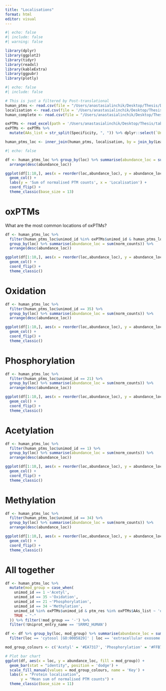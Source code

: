 ```yaml
---
title: "Localisations"
format: html
editor: visual
---
```


```r
#| echo: false
#| include: false
#| warning: false

library(dplyr)
library(ggplot2)
library(tidyr)
library(readxl)
library(kableExtra)
library(ggpubr)
library(plotly)
```

```r
#| echo: false
#| include: false

# This is just a filtered by Post-translational
human_ptms <- read.csv(file = "/Users/anastasialinchik/Desktop/Thesis/DATA/generated/human_ptms.tsv", header = T, sep = '\t')
localisation <- read.csv(file = '/Users/anastasialinchik/Desktop/Thesis/DATA/localisation_raw.tsv', header = T, sep = "\t") %>% dplyr::select(From, GOcellularcomponent) %>% rename(LeadProt = From, loc = GOcellularcomponent)
human_complete <- read.csv(file = "/Users/anastasialinchik/Desktop/Thesis/DATA/generated/human_complete.tsv", header = T, sep = '\t')

oxPTMs <- read_excel(path = '/Users/anastasialinchik/Desktop/Thesis/table_oxPTMs.xlsx', sheet = 'oxPTMs')
oxPTMs <- oxPTMs %>%
  mutate(AAs_list = str_split(Specificity, ", ")) %>% dplyr::select(`Unimod #`, AAs_list) %>% rename(unimod_id = `Unimod #`)

human_ptms_loc <- inner_join(human_ptms, localisation, by = join_by(LeadProt)) %>% separate_rows(loc, sep = "; ") 
```

```r
#| echo: false

df <- human_ptms_loc %>% group_by(loc) %>% summarise(abundance_loc = sum(norm_counts))%>%
  arrange(desc(abundance_loc))

ggplot(df[1:10,], aes(x = reorder(loc,abundance_loc), y = abundance_loc)) +
  geom_col() +
  labs(y = 'Sum of normalised PTM counts', x = 'Localisation') +
  coord_flip() +
  theme_classic(base_size = 13)
```

# oxPTMs

What are the most common locations of oxPTMs?

```r
df <- human_ptms_loc %>%
  filter(human_ptms_loc$unimod_id %in% oxPTMs$unimod_id & human_ptms_loc$ptm_res %in% oxPTMs$AAs_list) %>% 
  group_by(loc) %>% summarise(abundance_loc = sum(norm_counts)) %>%
  arrange(desc(abundance_loc))

ggplot(df[1:10,], aes(x = reorder(loc,abundance_loc), y = abundance_loc)) +
  geom_col() +
  coord_flip() +
  theme_classic()
```

# Oxidation

```r
df <- human_ptms_loc %>%
  filter(human_ptms_loc$unimod_id == 35) %>% 
  group_by(loc) %>% summarise(abundance_loc = sum(norm_counts)) %>%
  arrange(desc(abundance_loc))

ggplot(df[1:10,], aes(x = reorder(loc,abundance_loc), y = abundance_loc)) +
  geom_col() +
  coord_flip() +
  theme_classic()
```

# Phosphorylation

```r
df <- human_ptms_loc %>%
  filter(human_ptms_loc$unimod_id == 21) %>% 
  group_by(loc) %>% summarise(abundance_loc = sum(norm_counts)) %>%
  arrange(desc(abundance_loc))

ggplot(df[1:10,], aes(x = reorder(loc,abundance_loc), y = abundance_loc)) +
  geom_col() +
  coord_flip() +
  theme_classic()
```

# Acetylation

```r
df <- human_ptms_loc %>%
  filter(human_ptms_loc$unimod_id == 1) %>% 
  group_by(loc) %>% summarise(abundance_loc = sum(norm_counts)) %>%
  arrange(desc(abundance_loc))

ggplot(df[1:10,], aes(x = reorder(loc,abundance_loc), y = abundance_loc)) +
  geom_col() +
  coord_flip() +
  theme_classic()
```

# Methylation

```r
df <- human_ptms_loc %>%
  filter(human_ptms_loc$unimod_id == 34) %>% 
  group_by(loc) %>% summarise(abundance_loc = sum(norm_counts)) %>%
  arrange(desc(abundance_loc))

ggplot(df[1:10,], aes(x = reorder(loc,abundance_loc), y = abundance_loc)) +
  geom_col() +
  coord_flip() +
  theme_classic()
```

# All together

```r

df <- human_ptms_loc %>%
  mutate(mod_group = case_when(
    unimod_id == 1 ~'Acetyl', 
    unimod_id == 35 ~'Oxidation', 
    unimod_id == 21 ~'Phosphorylation',
    unimod_id == 34 ~'Methylation',
    unimod_id %in% oxPTMs$unimod_id & ptm_res %in% oxPTMs$AAs_list ~ 'oxPTMs',
    TRUE ~ "-"
  )) %>% filter(!mod_group == '-') %>% 
  filter(!Uniprot_entry_name == 'SRRM2_HUMAN')

df <- df %>% group_by(loc, mod_group) %>% summarise(abundance_loc = sum(norm_counts)) %>% 
  filter(loc == 'cytosol [GO:0005829]' | loc == 'extracellular exosome [GO:0070062]' | loc == 'cytoplasm [GO:0005737]' | loc == 'nucleus [GO:0005634]')

mod_group_colours <- c('Acetyl' = '#EA7317', 'Phosphorylation' = '#FFB703', 'Oxidation' = '#5DB7B1', '-' = '#3DA5D9', 'Methylation' = '#2364AA', 'oxPTMs' = '#5A2A82')

# Plot bar chart
ggplot(df, aes(x = loc, y = abundance_loc, fill = mod_group)) +
  geom_bar(stat = "identity", position = 'dodge') +
  scale_fill_manual(values = mod_group_colours, name = 'Key') +
  labs(x = "Protein localisation",
       y = "Mean sum of normalised PTM counts") +
  theme_classic(base_size = 11)
```
